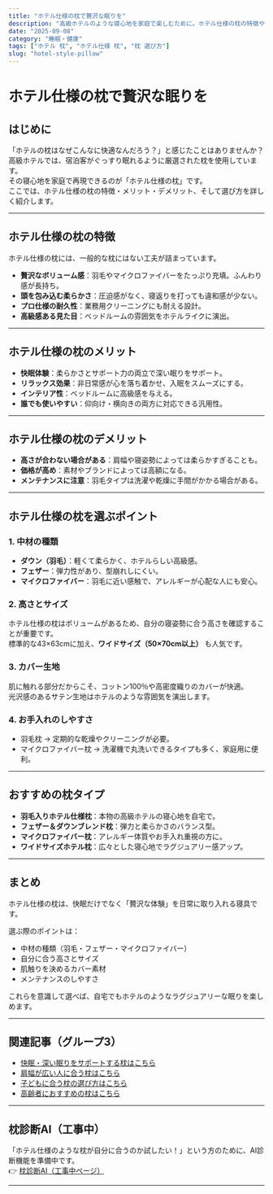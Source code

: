 ```yaml
---
title: "ホテル仕様の枕で贅沢な眠りを"
description: "高級ホテルのような寝心地を家庭で楽しむために。ホテル仕様の枕の特徴や選び方、メリット・デメリットを詳しく解説します。"
date: "2025-09-08"
category: "睡眠・健康"
tags: ["ホテル 枕", "ホテル仕様 枕", "枕 選び方"]
slug: "hotel-style-pillow"
---
```


# ホテル仕様の枕で贅沢な眠りを

## はじめに
「ホテルの枕はなぜこんなに快適なんだろう？」と感じたことはありませんか？  
高級ホテルでは、宿泊客がぐっすり眠れるように厳選された枕を使用しています。  
その寝心地を家庭で再現できるのが「ホテル仕様の枕」です。  
ここでは、ホテル仕様の枕の特徴・メリット・デメリット、そして選び方を詳しく紹介します。

---

## ホテル仕様の枕の特徴
ホテル仕様の枕には、一般的な枕にはない工夫が詰まっています。

- **贅沢なボリューム感**：羽毛やマイクロファイバーをたっぷり充填。ふんわり感が長持ち。  
- **頭を包み込む柔らかさ**：圧迫感がなく、寝返りを打っても違和感が少ない。  
- **プロ仕様の耐久性**：業務用クリーニングにも耐える設計。  
- **高級感ある見た目**：ベッドルームの雰囲気をホテルライクに演出。  

---

## ホテル仕様の枕のメリット
- **快眠体験**：柔らかさとサポート力の両立で深い眠りをサポート。  
- **リラックス効果**：非日常感が心を落ち着かせ、入眠をスムーズにする。  
- **インテリア性**：ベッドルームに高級感を与える。  
- **誰でも使いやすい**：仰向け・横向きの両方に対応できる汎用性。  

---

## ホテル仕様の枕のデメリット
- **高さが合わない場合がある**：肩幅や寝姿勢によっては柔らかすぎることも。  
- **価格が高め**：素材やブランドによっては高額になる。  
- **メンテナンスに注意**：羽毛タイプは洗濯や乾燥に手間がかかる場合がある。  

---

## ホテル仕様の枕を選ぶポイント

### 1. 中材の種類
- **ダウン（羽毛）**：軽くて柔らかく、ホテルらしい高級感。  
- **フェザー**：弾力性があり、型崩れしにくい。  
- **マイクロファイバー**：羽毛に近い感触で、アレルギーが心配な人にも安心。  

### 2. 高さとサイズ
ホテル仕様の枕はボリュームがあるため、自分の寝姿勢に合う高さを確認することが重要です。  
標準的な43×63cmに加え、**ワイドサイズ（50×70cm以上）** も人気です。

### 3. カバー生地
肌に触れる部分だからこそ、コットン100％や高密度織りのカバーが快適。  
光沢感のあるサテン生地はホテルのような雰囲気を演出します。

### 4. お手入れのしやすさ
- 羽毛枕 → 定期的な乾燥やクリーニングが必要。  
- マイクロファイバー枕 → 洗濯機で丸洗いできるタイプも多く、家庭用に便利。  

---

## おすすめの枕タイプ
- **羽毛入りホテル仕様枕**：本物の高級ホテルの寝心地を自宅で。  
- **フェザー＆ダウンブレンド枕**：弾力と柔らかさのバランス型。  
- **マイクロファイバー枕**：アレルギー体質やお手入れ重視の方に。  
- **ワイドサイズホテル枕**：広々とした寝心地でラグジュアリー感アップ。  

---

## まとめ
ホテル仕様の枕は、快眠だけでなく「贅沢な体験」を日常に取り入れる寝具です。  

選ぶ際のポイントは：  
- 中材の種類（羽毛・フェザー・マイクロファイバー）  
- 自分に合う高さとサイズ  
- 肌触りを決めるカバー素材  
- メンテナンスのしやすさ  

これらを意識して選べば、自宅でもホテルのようなラグジュアリーな眠りを楽しめます。

---

## 関連記事（グループ3）
- [快眠・深い眠りをサポートする枕はこちら](/articles/sleep-health/pillow/group3/pillow-for-deep-sleep)
- [肩幅が広い人に合う枕はこちら](/articles/sleep-health/pillow/group3/pillow-for-broad-shoulders)
- [子どもに合う枕の選び方はこちら](/articles/sleep-health/pillow/group3/pillow-for-kids)
- [高齢者におすすめの枕はこちら](/articles/sleep-health/pillow/group3/pillow-for-seniors)

---

## 枕診断AI（工事中）
「ホテル仕様のような枕が自分に合うのか試したい！」という方のために、AI診断機能を準備中です。  
👉 [枕診断AI（工事中ページ）](/pillow/diagnosis)

---
